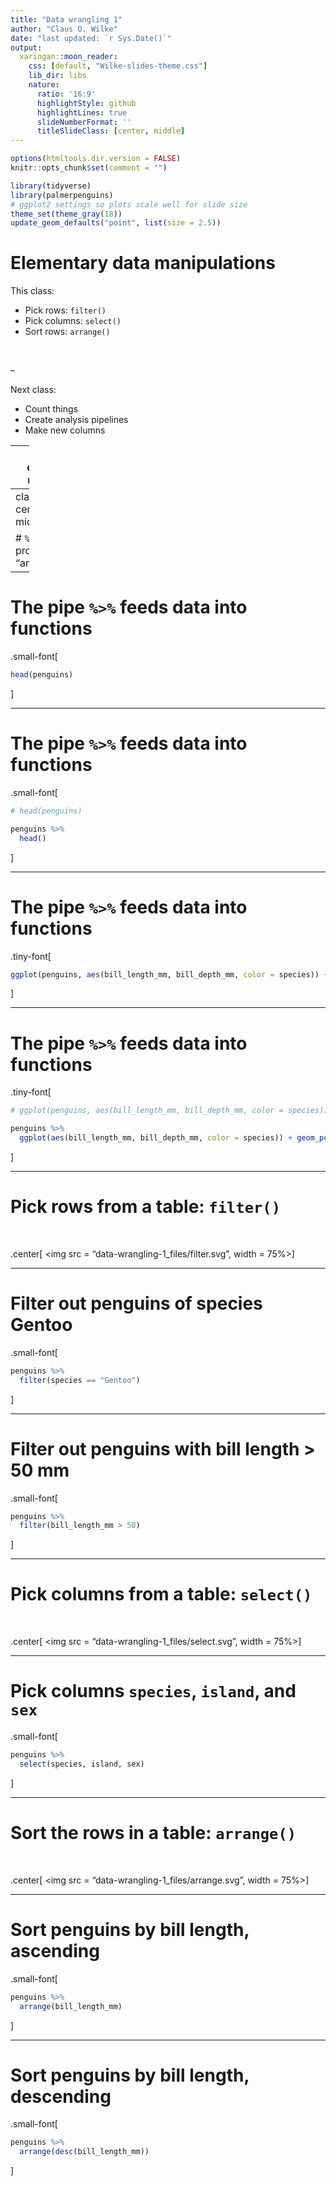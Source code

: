 ```yaml
---
title: "Data wrangling 1"
author: "Claus O. Wilke"
date: "last updated: `r Sys.Date()`"
output:
  xaringan::moon_reader:
    css: [default, "Wilke-slides-theme.css"]
    lib_dir: libs
    nature:
      ratio: '16:9'
      highlightStyle: github
      highlightLines: true
      slideNumberFormat: ''
      titleSlideClass: [center, middle]
---
```


```r
options(htmltools.dir.version = FALSE)
knitr::opts_chunk$set(comment = "")

library(tidyverse)
library(palmerpenguins)
# ggplot2 settings so plots scale well for slide size 
theme_set(theme_gray(18))
update_geom_defaults("point", list(size = 2.5))
```


# Elementary data manipulations

This class:

- Pick rows: `filter()`
- Pick columns: `select()`
- Sort rows: `arrange()`

<br>

--

Next class:

- Count things
- Create analysis pipelines
- Make new columns

---
class: center, middle

# But first: the pipe operator `%>%`

---
class: center, middle

# `%>%` is pronounced "and then"

---

# The pipe `%>%` feeds data into functions

.small-font[
```r
head(penguins)
```
]

---

# The pipe `%>%` feeds data into functions

.small-font[
```r
# head(penguins)

penguins %>%
  head()
```
]


---

# The pipe `%>%` feeds data into functions

.tiny-font[
```r
ggplot(penguins, aes(bill_length_mm, bill_depth_mm, color = species)) + geom_point()
```
]

---

# The pipe `%>%` feeds data into functions

.tiny-font[
```r
# ggplot(penguins, aes(bill_length_mm, bill_depth_mm, color = species)) + geom_point()

penguins %>%
  ggplot(aes(bill_length_mm, bill_depth_mm, color = species)) + geom_point()
```
]

---

# Pick rows from a table: `filter()`

<br>

.center[
<img src = "data-wrangling-1_files/filter.svg", width = 75%></img>
]


---

# Filter out penguins of species Gentoo

.small-font[
```r
penguins %>%
  filter(species == "Gentoo")
```
]

---

# Filter out penguins with bill length > 50 mm

.small-font[
```r
penguins %>%
  filter(bill_length_mm > 50)
```
]

---

# Pick columns from a table: `select()`

<br>

.center[
<img src = "data-wrangling-1_files/select.svg", width = 75%></img>
]


---

# Pick columns `species`, `island`, and `sex`

.small-font[
```r
penguins %>%
  select(species, island, sex)
```
]

---

# Sort the rows in a table: `arrange()`

<br>

.center[
<img src = "data-wrangling-1_files/arrange.svg", width = 75%></img>
]

---

# Sort penguins by bill length, ascending

.small-font[
```r
penguins %>%
  arrange(bill_length_mm)
```
]

---

# Sort penguins by bill length, descending

.small-font[
```r
penguins %>%
  arrange(desc(bill_length_mm))
```
]


